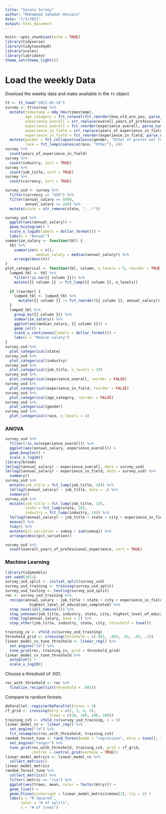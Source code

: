 ---
title: "Salary Survey"
author: "Mohammad Sahadat Hossain"
date: "7/3/2021"
output: html_document
---
```{r setup, include=FALSE}
knitr::opts_chunk$set(echo = TRUE)
library(tidyverse)
library(tidytuesdayR)
library(scales)
library(lubridate)
theme_set(theme_light())
```

# Load the weekly Data

Dowload the weekly data and make available in the `tt` object.

```{r Load}
tt <- tt_load("2021-05-18")
survey <- tt$survey %>%
  mutate(timestamp = mdy_hms(timestamp),
         age_category = fct_relevel(fct_reorder(how_old_are_you, parse_number(how_old_are_you)), "under 18"),
         experience_overall = str_replace(overall_years_of_professional_experience, " - ", "-"),
         experience_overall = fct_reorder(experience_overall, parse_number(experience_overall)),
         experience_in_field = str_replace(years_of_experience_in_field, " - ", "-"),
         experience_in_field = fct_reorder(experience_in_field, parse_number(experience_in_field))) %>%
  mutate(gender = fct_collapse(coalesce(gender, "Other or prefer not to answer"), "Other or prefer not to answer" = c("Other or prefer not to answer", "Prefer not to answer")),
         race = fct_lump(coalesce(race, "Other"), 4))
survey %>%
  count(years_of_experience_in_field)
survey %>%
  count(industry, sort = TRUE)
survey %>%
  count(job_title, sort = TRUE)
survey %>%
  count(currency, sort = TRUE)
```

```{r}
survey_usd <- survey %>%
  filter(currency == "USD") %>%
  filter(annual_salary >= 5000,
         annual_salary <= 2e6) %>%
  mutate(state = str_remove(state, ", .*"))
```

```{r}
survey_usd %>%
  ggplot(aes(annual_salary)) +
  geom_histogram() +
  scale_x_log10(labels = dollar_format()) +
  labs(x = "Annual")
summarize_salary <- function(tbl) {
  tbl %>%
    summarize(n = n(),
              median_salary = median(annual_salary)) %>%
    arrange(desc(n))
}
plot_categorical <- function(tbl, column, n_levels = 9, reorder = TRUE) {
  lumped_tbl <- tbl %>%
    filter(!is.na({{ column }})) %>%
    mutate({{ column }} := fct_lump({{ column }}, n_levels))
  
  if (reorder) {
    lumped_tbl <- lumped_tbl %>%
      mutate({{ column }} := fct_reorder({{ column }}, annual_salary))
  }
  lumped_tbl %>%
    group_by({{ column }}) %>%
    summarize_salary() %>%
    ggplot(aes(median_salary, {{ column }})) +
    geom_col() +
    scale_x_continuous(labels = dollar_format()) +
    labs(x = "Median salary")
}
survey_usd %>%
  plot_categorical(state)
survey_usd %>%
  plot_categorical(industry)
survey_usd %>%
  plot_categorical(job_title, n_levels = 10)
survey_usd %>%
  plot_categorical(experience_overall, reorder = FALSE)
survey_usd %>%
  plot_categorical(experience_in_field, reorder = FALSE)
survey_usd %>%
  plot_categorical(age_category, reorder = FALSE)
survey_usd %>%
  plot_categorical(gender)
survey_usd %>%
  plot_categorical(race, n_levels = 4)
```



### ANOVA

```{r}
survey_usd %>%
  filter(!is.na(experience_overall)) %>%
  ggplot(aes(annual_salary, experience_overall)) +
  geom_boxplot() +
  scale_x_log10()
library(broom)
lm(log2(annual_salary) ~ experience_overall, data = survey_usd)
lm(log2(annual_salary) ~ experience_in_field, data = survey_usd) %>%
  summary()
survey_usd %>%
  mutate(job_title = fct_lump(job_title, 20)) %>%
  lm(log2(annual_salary) ~ job_title, data = .) %>%
  summary()
survey_usd %>%
  mutate(job_title = fct_lump(job_title, 10),
         state = fct_lump(state, 10),
         industry = fct_lump(industry, 10)) %>%
  lm(log2(annual_salary) ~ job_title + state + city + experience_in_field + gender + race + industry, data = .) %>%
  anova() %>%
  tidy() %>%
  mutate(pct_variation = sumsq / sum(sumsq)) %>%
  arrange(desc(pct_variation))
```


```{r}
survey_usd %>%
  count(overall_years_of_professional_experience, sort = TRUE)
```

### Machine Learning

```{r}
library(tidymodels)
set.seed(2021)
survey_usd_split <- initial_split(survey_usd)
survey_usd_training <- training(survey_usd_split)
survey_usd_testing <- testing(survey_usd_split)
rec <- survey_usd_training %>%
  recipe(annual_salary ~ job_title + state + city + experience_in_field + gender + race + industry +
           highest_level_of_education_completed) %>%
  step_novel(all_nominal()) %>%
  step_unknown(job_title, industry, state, city, highest_level_of_education_completed) %>%
  step_log(annual_salary, base = 2) %>%
  step_other(job_title, industry, state, city, threshold = tune())
```

```{r}
training_cv <- vfold_cv(survey_usd_training)
threshold_grid <- crossing(threshold = c(.001, .003, .01, .03, .1))
linear_model_cv_tune_threshold <- linear_reg() %>%
  set_engine("lm") %>%
  tune_grid(rec, training_cv, grid = threshold_grid)
linear_model_cv_tune_threshold %>%
  autoplot() +
  scale_x_log10()
```

Choose a threshold of .001.
```{r}
rec_with_threshold <- rec %>%
  finalize_recipe(list(threshold = .001))
```

Compare to random forests.

```{r}
doParallel::registerDoParallel(cores = 4)
rf_grid <- crossing(mtry = c(2, 3, 4, 5),
                    trees = c(30, 100, 200, 300))
training_cv5 <- vfold_cv(survey_usd_training, v = 5)
linear_model_cv <- linear_reg() %>%
  set_engine("lm") %>%
  fit_resamples(rec_with_threshold, training_cv5)
random_forest_tune <- rand_forest(mode = "regression", mtry = tune(), trees = tune()) %>%
  set_engine("ranger") %>%
  tune_grid(rec_with_threshold, training_cv5, grid = rf_grid,
            control = control_grid(verbose = TRUE))
linear_model_metrics <- linear_model_cv %>%
  collect_metrics()
linear_model_metrics
random_forest_tune %>%
  collect_metrics() %>%
  filter(.metric == "rsq") %>%
  ggplot(aes(trees, mean, color = factor(mtry))) +
  geom_line() +
  geom_hline(yintercept = linear_model_metrics$mean[2], lty = 2) +
  labs(y = "R Squared",
       color = "# of splits",
       x = "# of trees")
```
  
